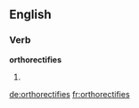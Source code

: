 ==English==

===Verb===
'''orthorectifies'''

# {{en-third-person singular of|orthorectify}}

[[de:orthorectifies]]
[[fr:orthorectifies]]